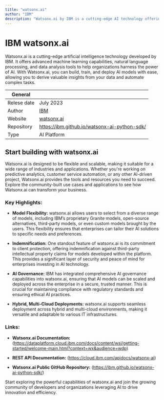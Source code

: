 ```yaml
---
title: "watsonx.ai"
author: "IBM"
description: "Watsonx.ai by IBM is a cutting-edge AI technology offering advanced machine learning, natural language processing, and data analysis tools. Build, train, and deploy AI models easily to gain insights and automate tasks. Flexible and scalable for various industries."
---
```


# IBM watsonx.ai

Watsonx.ai is a cutting-edge artificial intelligence technology developed by IBM. It offers advanced machine learning capabilities, natural language processing, and data analysis tools to help organizations harness the power of AI. With Watsonx.ai, you can build, train, and deploy AI models with ease, allowing you to derive valuable insights from your data and automate complex tasks.


| General     |                                                                  |
| ----------- | ---------------------------------------------------------------- |
| Relese date | July 2023                                                        |
| Author      | [IBM](https://www.ibm.com/uk-en)                                 |
| Website     | [watsonx.ai](https://www.ibm.com/products/watsonx-ai)            |
| Repository  | https://ibm.github.io/watsonx-ai-python-sdk/                               |
| Type        | AI Platform                                                      |

## Start building with watsonx.ai

Watsonx.ai is designed to be flexible and scalable, making it suitable for a wide range of industries and applications. Whether you're working on predictive analytics, customer service automation, or any other AI-driven project, Watsonx.ai provides the tools and resources you need to succeed. Explore the community-built use cases and applications to see how Watsonx.ai can transform your business.

### Key Highlights:

* **Model Flexibility:** watsonx.ai allows users to select from a diverse range of models, including IBM’s proprietary Granite models, open-source alternatives, third-party models, or even custom models brought by the users. This flexibility ensures that enterprises can tailor their AI solutions to specific needs and preferences.

* **Indemnification:** One standout feature of watsonx.ai is its commitment to client protection, offering indemnification against third-party intellectual property claims for models developed within the platform. This provides a significant layer of security and peace of mind for enterprises investing in AI technology.

* **AI Governance:** IBM has integrated comprehensive AI governance capabilities into watsonx.ai, ensuring that AI models can be scaled and deployed across the enterprise in a secure, trusted manner. This is crucial for maintaining compliance with regulatory standards and ensuring ethical AI practices.

* **Hybrid, Multi-Cloud Deployments:** watsonx.ai supports seamless deployment across hybrid and multi-cloud environments, making it versatile and adaptable to various IT infrastructures.


### Links:

* **Watsonx.ai Documentation:** (https://dataplatform.cloud.ibm.com/docs/content/wsj/getting-started/welcome-main.html?context=wx&audience=wdp)

* **REST API Documentation:** (https://cloud.ibm.com/apidocs/watsonx-ai)

* **Watsonx.ai Public GitHub Repository:** (https://ibm.github.io/watsonx-ai-python-sdk/)


Start exploring the powerful capabilities of watsonx.ai and join the growing community of developers and organizations leveraging AI to drive innovation and efficiency.












